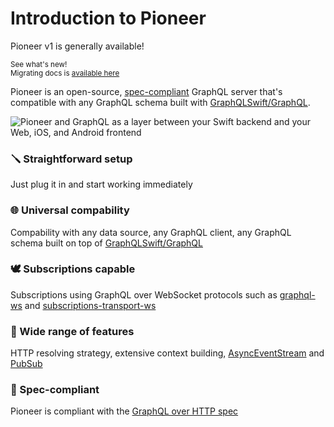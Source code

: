 
# Introduction to Pioneer

<Callout type="info" emoji="📣">
Pioneer v1 is generally available!

<small>See what's new!</small>
<br/>
<small>Migrating docs is [available here](/docs/v1/migrating)</small>
</Callout>

Pioneer is an open-source, [spec-compliant](https://github.com/d-exclaimation/graphql-http/blob/with-pioneer/implementations/pioneer-swift/README.md)  GraphQL server that's compatible with any GraphQL schema built with [GraphQLSwift/GraphQL](https://github.com/GraphQLSwift/GraphQL). 

![Pioneer and GraphQL as a layer between your Swift backend and your Web, iOS, and Android frontend](/pioneer-graphql.png)

### 🪛 Straightforward setup
Just plug it in and start working immediately 
### 🌐 Universal compability
Compability with any data source, any GraphQL client, any GraphQL schema built on top of [GraphQLSwift/GraphQL](https://github.com/GraphQLSwift/GraphQL)
### 🕊 Subscriptions capable
Subscriptions using GraphQL over WebSocket protocols such as [graphql-ws](https://github.com/enisdenjo/graphql-ws) and [subscriptions-transport-ws](https://github.com/apollographql/subscriptions-transport-ws)
### 🚀 Wide range of features
HTTP resolving strategy, extensive context building, [AsyncEventStream](https://swiftpackageindex.com/d-exclaimation/pioneer/documentation/pioneer/asynceventstream) and [PubSub](https://swiftpackageindex.com/d-exclaimation/pioneer/documentation/pioneer/pubsub)
### 🏅 Spec-compliant
Pioneer is compliant with the [GraphQL over HTTP spec](https://github.com/graphql/graphql-http#servers)